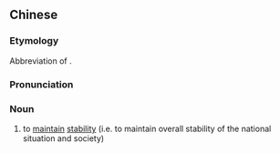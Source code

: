 {{also|维稳}}
==Chinese==
{{zh-forms|s=维稳}}
{{wikipedia|lang=zh}}

===Etymology===
Abbreviation of {{l|zh|[[維護]][[穩定]]}}.

===Pronunciation===
{{zh-pron
|m=wéiwěn
|cat=n
}}

===Noun===
{{zh-noun}}

# {{lb|zh|neologism|political catchphrase}} to [[maintain]] [[stability]] (i.e. to maintain overall stability of the national situation and society)